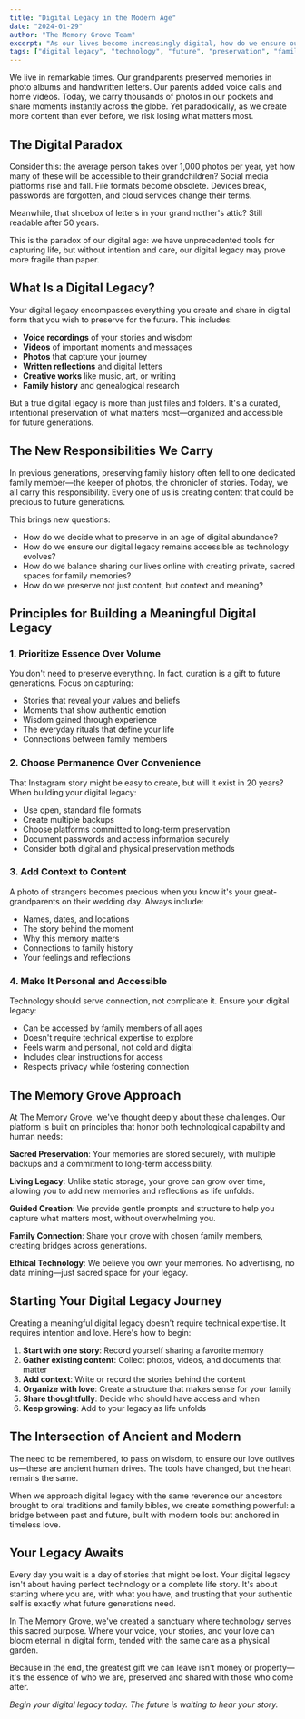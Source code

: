 ```yaml
---
title: "Digital Legacy in the Modern Age"
date: "2024-01-29"
author: "The Memory Grove Team"
excerpt: "As our lives become increasingly digital, how do we ensure our most precious memories and wisdom are preserved with dignity? Explore the intersection of technology and legacy."
tags: ["digital legacy", "technology", "future", "preservation", "family"]
---
```


We live in remarkable times. Our grandparents preserved memories in photo albums and handwritten letters. Our parents added voice calls and home videos. Today, we carry thousands of photos in our pockets and share moments instantly across the globe. Yet paradoxically, as we create more content than ever before, we risk losing what matters most.

## The Digital Paradox

Consider this: the average person takes over 1,000 photos per year, yet how many of these will be accessible to their grandchildren? Social media platforms rise and fall. File formats become obsolete. Devices break, passwords are forgotten, and cloud services change their terms.

Meanwhile, that shoebox of letters in your grandmother's attic? Still readable after 50 years.

This is the paradox of our digital age: we have unprecedented tools for capturing life, but without intention and care, our digital legacy may prove more fragile than paper.

## What Is a Digital Legacy?

Your digital legacy encompasses everything you create and share in digital form that you wish to preserve for the future. This includes:

- **Voice recordings** of your stories and wisdom
- **Videos** of important moments and messages
- **Photos** that capture your journey
- **Written reflections** and digital letters
- **Creative works** like music, art, or writing
- **Family history** and genealogical research

But a true digital legacy is more than just files and folders. It's a curated, intentional preservation of what matters most—organized and accessible for future generations.

## The New Responsibilities We Carry

In previous generations, preserving family history often fell to one dedicated family member—the keeper of photos, the chronicler of stories. Today, we all carry this responsibility. Every one of us is creating content that could be precious to future generations.

This brings new questions:

- How do we decide what to preserve in an age of digital abundance?
- How do we ensure our digital legacy remains accessible as technology evolves?
- How do we balance sharing our lives online with creating private, sacred spaces for family memories?
- How do we preserve not just content, but context and meaning?

## Principles for Building a Meaningful Digital Legacy

### 1. Prioritize Essence Over Volume

You don't need to preserve everything. In fact, curation is a gift to future generations. Focus on capturing:

- Stories that reveal your values and beliefs
- Moments that show authentic emotion
- Wisdom gained through experience
- The everyday rituals that define your life
- Connections between family members

### 2. Choose Permanence Over Convenience

That Instagram story might be easy to create, but will it exist in 20 years? When building your digital legacy:

- Use open, standard file formats
- Create multiple backups
- Choose platforms committed to long-term preservation
- Document passwords and access information securely
- Consider both digital and physical preservation methods

### 3. Add Context to Content

A photo of strangers becomes precious when you know it's your great-grandparents on their wedding day. Always include:

- Names, dates, and locations
- The story behind the moment
- Why this memory matters
- Connections to family history
- Your feelings and reflections

### 4. Make It Personal and Accessible

Technology should serve connection, not complicate it. Ensure your digital legacy:

- Can be accessed by family members of all ages
- Doesn't require technical expertise to explore
- Feels warm and personal, not cold and digital
- Includes clear instructions for access
- Respects privacy while fostering connection

## The Memory Grove Approach

At The Memory Grove, we've thought deeply about these challenges. Our platform is built on principles that honor both technological capability and human needs:

**Sacred Preservation**: Your memories are stored securely, with multiple backups and a commitment to long-term accessibility.

**Living Legacy**: Unlike static storage, your grove can grow over time, allowing you to add new memories and reflections as life unfolds.

**Guided Creation**: We provide gentle prompts and structure to help you capture what matters most, without overwhelming you.

**Family Connection**: Share your grove with chosen family members, creating bridges across generations.

**Ethical Technology**: We believe you own your memories. No advertising, no data mining—just sacred space for your legacy.

## Starting Your Digital Legacy Journey

Creating a meaningful digital legacy doesn't require technical expertise. It requires intention and love. Here's how to begin:

1. **Start with one story**: Record yourself sharing a favorite memory
2. **Gather existing content**: Collect photos, videos, and documents that matter
3. **Add context**: Write or record the stories behind the content
4. **Organize with love**: Create a structure that makes sense for your family
5. **Share thoughtfully**: Decide who should have access and when
6. **Keep growing**: Add to your legacy as life unfolds

## The Intersection of Ancient and Modern

The need to be remembered, to pass on wisdom, to ensure our love outlives us—these are ancient human drives. The tools have changed, but the heart remains the same.

When we approach digital legacy with the same reverence our ancestors brought to oral traditions and family bibles, we create something powerful: a bridge between past and future, built with modern tools but anchored in timeless love.

## Your Legacy Awaits

Every day you wait is a day of stories that might be lost. Your digital legacy isn't about having perfect technology or a complete life story. It's about starting where you are, with what you have, and trusting that your authentic self is exactly what future generations need.

In The Memory Grove, we've created a sanctuary where technology serves this sacred purpose. Where your voice, your stories, and your love can bloom eternal in digital form, tended with the same care as a physical garden.

Because in the end, the greatest gift we can leave isn't money or property—it's the essence of who we are, preserved and shared with those who come after.

*Begin your digital legacy today. The future is waiting to hear your story.*